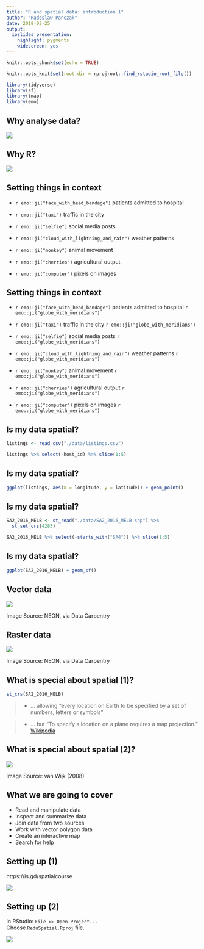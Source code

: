 ```yaml
---
title: "R and spatial data: introduction 1"
author: "Radoslaw Panczak"
date: 2019-02-25
output: 
  ioslides_presentation: 
    highlight: pygments
    widescreen: yes
---
```


```r
knitr::opts_chunk$set(echo = TRUE)

knitr::opts_knit$set(root.dir = rprojroot::find_rstudio_root_file())

library(tidyverse)
library(sf)
library(tmap)
library(emo)
```


## Why analyse data?

![](./images/donut.jpg)


## Why R?

![](./images/R.jpg)


## Setting things in context

- `r emo::ji("face_with_head_bandage")` patients admitted to hospital 

- `r emo::ji("taxi")` traffic in the city 

- `r emo::ji("selfie")` social media posts 

- `r emo::ji("cloud_with_lightning_and_rain")` weather patterns

- `r emo::ji("monkey")` animal movement 

- `r emo::ji("cherries")` agricultural output 

- `r emo::ji("computer")` pixels on images 


## Setting things in context

- `r emo::ji("face_with_head_bandage")` patients admitted to hospital `r emo::ji("globe_with_meridians")`

- `r emo::ji("taxi")` traffic in the city `r emo::ji("globe_with_meridians")`

- `r emo::ji("selfie")` social media posts `r emo::ji("globe_with_meridians")`

- `r emo::ji("cloud_with_lightning_and_rain")` weather patterns `r emo::ji("globe_with_meridians")`

- `r emo::ji("monkey")` animal movement `r emo::ji("globe_with_meridians")`

- `r emo::ji("cherries")` agricultural output `r emo::ji("globe_with_meridians")`

- `r emo::ji("computer")` pixels on images `r emo::ji("globe_with_meridians")`


## Is my data spatial?

```r
listings <- read_csv("./data/listings.csv")
```

```r
listings %>% select(-host_id) %>% slice(1:5)
```


## Is my data spatial?

```r
ggplot(listings, aes(x = longitude, y = latitude)) + geom_point()
```


## Is my data spatial?

```r
SA2_2016_MELB <- st_read("./data/SA2_2016_MELB.shp") %>% 
  st_set_crs(4283)
```

```r
SA2_2016_MELB %>% select(-starts_with("SA4")) %>% slice(1:5)
```


## Is my data spatial?

```r
ggplot(SA2_2016_MELB) + geom_sf()
```


## Vector data

![](./images/vector.png)

Image Source: NEON, via Data Carpentry


## Raster data

![](./images/raster.png)

Image Source: NEON, via Data Carpentry


## What is special about spatial (1)?

```r
st_crs(SA2_2016_MELB)
```

> - ... allowing "every location on Earth to be specified by a set of numbers, letters or symbols" 

> - ... but "To specify a location on a plane requires a map projection." [Wikipedia](https://en.wikipedia.org/wiki/Geographic_coordinate_system)


## What is special about spatial (2)?

![](./images/unfolding.PNG)

Image Source: van Wijk (2008)


## What we are going to cover 

- Read and manipulate data
- Inspect and summarize data
- Join data from two sources
- Work with vector polygon data
- Create an interactive map
- Search for help

## Setting up (1)

https://is.gd/spatialcourse

![](./images/download.PNG)

## Setting up (2)

In RStudio: `File >> Open Project...` <br />
Choose `ReduSpatial.Rproj` file.

![](./images/project.PNG)


